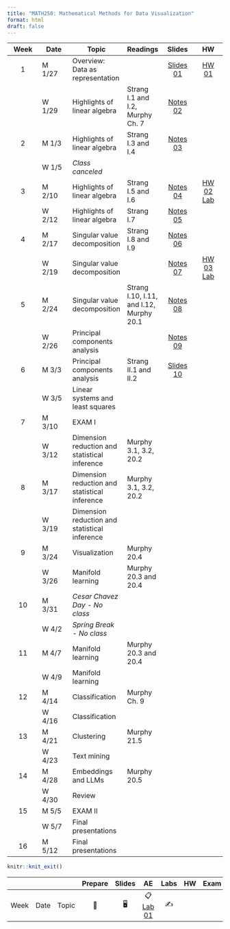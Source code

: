 ```yaml
---
title: "MATH250: Mathematical Methods for Data Visualization"
format: html
draft: false
---
```


::: column-screen-inset-right
| Week | Date   | Topic                                         | Readings                                 |                         Slides                         |                   HW                   |
|:----------:|------------|-------------|:-----------|:----------:|:----------:|
|  1   | M 1/27 | Overview: Data as representation              |                                          | [Slides 01](slides/01_intro.pdf){.label .label-purple} | [HW 01](hw/hw1.pdf){.label .label-red} |
|      | W 1/29 | Highlights of linear algebra                  | Strang I.1 and I.2, Murphy Ch. 7         | [Notes 02](slides/02_notes.pdf){.label .label-purple}  |                                        |
|  2   | M 1/3  | Highlights of linear algebra                  | Strang I.3 and I.4                       | [Notes 03](slides/03_notes.pdf){.label .label-purple}  |                                        |
|      | W 1/5  | *Class canceled*                              |                                          |                                                        |                                        |
|  3   | M 2/10 | Highlights of linear algebra                  | Strang I.5 and I.6                       |  [Notes 04](slides/04_notes.pdf){.label .label-purple}                                                       |  [HW 02](hw/hw2.pdf){.label .label-red} [Lab](labs/matrix-algebra-lab.html){.label .label-red}                                      |
|      | W 2/12 | Highlights of linear algebra                  | Strang I.7                               | [Notes 05](slides/05_notes.pdf){.label .label-purple}                                                       |                                        | 
|  4   | M 2/17 | Singular value decomposition                  | Strang I.8 and I.9                       |  [Notes 06](slides/06_notes.pdf){.label .label-purple}                                                               |                                        |
|      | W 2/19 | Singular value decomposition                  |                                          |    [Notes 07](slides/07_notes.pdf){.label .label-purple}                                                      |     [HW 03](hw/hw3.pdf){.label .label-red} [Lab](labs/svd-pca-lab/03_lab.html){.label .label-red}                                     |
|  5   | M 2/24 | Singular value decomposition                 | Strang I.10, I.11, and I.12, Murphy 20.1 |   [Notes 08](slides/08_notes.pdf){.label .label-purple}                                                      |                                        |
|      | W 2/26 | Principal components analysis                 |                                          |    [Notes 09](slides/09_notes.pdf){.label .label-purple}                                                       |                                        |
|  6   | M 3/3  | Principal components analysis                 | Strang II.1 and II.2                     |        [Slides 10](slides/10_PCA.pdf){.label .label-purple}                                                   |                                        |
|      | W 3/5  | Linear systems and least squares              |                                          |                                                        |                                        |
|  7   | M 3/10 | EXAM I                                        |                                          |                                                        |                                        |
|      | W 3/12 | Dimension reduction and statistical inference | Murphy 3.1, 3.2, 20.2                    |                                                        |                                        |
|  8   | M 3/17 | Dimension reduction and statistical inference | Murphy 3.1, 3.2, 20.2                    |                                                        |                                        |
|      | W 3/19 | Dimension reduction and statistical inference |                                          |                                                        |                                        |
|  9   | M 3/24 | Visualization                                 | Murphy 20.4                              |                                                        |                                        |
|      | W 3/26 | Manifold learning                             | Murphy 20.3 and 20.4                     |                                                        |                                        |
|  10  | M 3/31 | *Cesar Chavez Day - No class*                 |                                          |                                                        |                                        |
|      | W 4/2  | *Spring Break - No class*                     |                                          |                                                        |                                        |
|  11  | M 4/7  | Manifold learning                             | Murphy 20.3 and 20.4                     |                                                        |                                        |
|      | W 4/9  | Manifold learning                             |                                          |                                                        |                                        |
|  12  | M 4/14 | Classification                                | Murphy Ch. 9                             |                                                        |                                        |
|      | W 4/16 | Classification                                |                                          |                                                        |                                        |
|  13  | M 4/21 | Clustering                                    | Murphy 21.5                              |                                                        |                                        |
|      | W 4/23 | Text mining                                   |                                          |                                                        |                                        |
|  14  | M 4/28 | Embeddings and LLMs                           | Murphy 20.5                              |                                                        |                                        |
|      | W 4/30 | Review                                        |                                          |                                                        |                                        |
|  15  | M 5/5  | EXAM II                                       |                                          |                                                        |                                        |
|      | W 5/7  | Final presentations                           |                                          |                                                        |                                        |
|  16  | M 5/12 | Final presentations                           |                                          |                                                        |                                        |
:::

```r
knitr::knit_exit()
```

|      |      |       | Prepare | Slides |                    AE                    | Labs | HW  | Exam | Project |
|--------|--------|--------|:------:|:------:|:------:|:------:|:------:|:------:|:------:|
| Week | Date | Topic |   📖    |   🖥️   | 📋 [Lab 01](hello){.label .label-purple} |  ✍️  |     |      |         |
